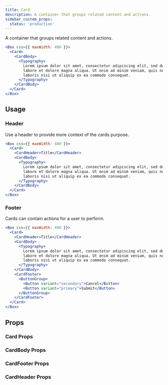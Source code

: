 ```yaml
---
title: Card
description: A container that groups related content and actions.
sidebar_custom_props:
  status: 'production'
---
```


A container that groups related content and actions.

```jsx live
<Box css={{ maxWidth: 400 }}>
  <Card>
    <CardBody>
      <Typography>
        Lorem ipsum dolor sit amet, consectetur adipiscing elit, sed do eiusmod tempor incididunt ut
        labore et dolore magna aliqua. Ut enim ad minim veniam, quis nostrud exercitation ullamco
        laboris nisi ut aliquip ex ea commodo consequat.
      </Typography>
    </CardBody>
  </Card>
</Box>
```

## Usage

### Header

Use a header to provide more context of the cards purpose.

```jsx live
<Box css={{ maxWidth: 400 }}>
  <Card>
    <CardHeader>Title</CardHeader>
    <CardBody>
      <Typography>
        Lorem ipsum dolor sit amet, consectetur adipiscing elit, sed do eiusmod tempor incididunt ut
        labore et dolore magna aliqua. Ut enim ad minim veniam, quis nostrud exercitation ullamco
        laboris nisi ut aliquip ex ea commodo consequat.
      </Typography>
    </CardBody>
  </Card>
</Box>
```

### Footer

Cards can contain actions for a user to perform.

```jsx live
<Box css={{ maxWidth: 400 }}>
  <Card>
    <CardHeader>Title</CardHeader>
    <CardBody>
      <Typography>
        Lorem ipsum dolor sit amet, consectetur adipiscing elit, sed do eiusmod tempor incididunt ut
        labore et dolore magna aliqua. Ut enim ad minim veniam, quis nostrud exercitation ullamco
        laboris nisi ut aliquip ex ea commodo consequat.
      </Typography>
    </CardBody>
    <CardFooter>
      <ButtonGroup>
        <Button variant="secondary">Cancel</Button>
        <Button variant="primary">Submit</Button>
      </ButtonGroup>
    </CardFooter>
  </Card>
</Box>
```

## Props

### Card Props

<PropsTable component="Card" />

### CardBody Props

<PropsTable component="CardBody" />

### CardFooter Props

<PropsTable component="CardFooter" />

### CardHeader Props

<PropsTable component="CardHeader" />
